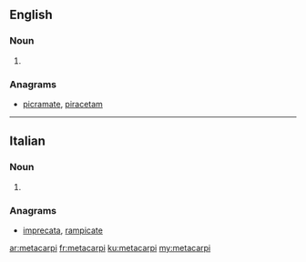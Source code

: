 ==English==

===Noun===
{{head|en}}

# {{plural of|metacarpus}}

===Anagrams===
* [[picramate#English|picramate]], [[piracetam#English|piracetam]]
----
==Italian==

===Noun===
{{head|it}} {{m}}

# {{plural of|metacarpo|lang=it}}

===Anagrams===
* [[imprecata#Italian|imprecata]], [[rampicate#Italian|rampicate]]

[[ar:metacarpi]]
[[fr:metacarpi]]
[[ku:metacarpi]]
[[my:metacarpi]]